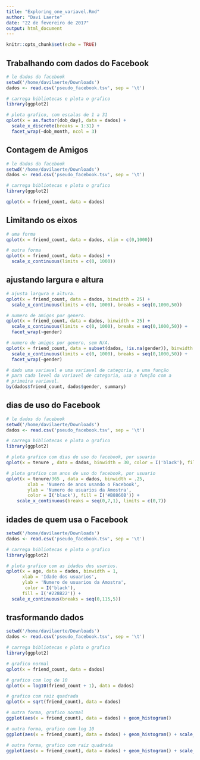 ```yaml
---
title: "Exploring_one_variavel.Rmd"
author: "Davi Laerte"
date: "22 de fevereiro de 2017"
output: html_document
---
```


```r
knitr::opts_chunk$set(echo = TRUE)
```

## Trabalhando com dados do Facebook


```r
# le dados do facebook
setwd('/home/davilaerte/Downloads')
dados <- read.csv('pseudo_facebook.tsv', sep = '\t')

# carrega bibliotecas e plota o grafico
library(ggplot2)

# plota grafico, com escalas de 1 a 31
qplot(x = as.factor(dob_day), data = dados) +
  scale_x_discrete(breaks = 1:31) +
  facet_wrap(~dob_month, ncol = 3)

```

## Contagem de Amigos

```r
# le dados do facebook
setwd('/home/davilaerte/Downloads')
dados <- read.csv('pseudo_facebook.tsv', sep = '\t')

# carrega bibliotecas e plota o grafico
library(ggplot2)

qplot(x = friend_count, data = dados)

```

## Limitando os eixos

```r
# uma forma
qplot(x = friend_count, data = dados, xlim = c(0,1000))

# outra forma
qplot(x = friend_count, data = dados) +
  scale_x_continuous(limits = c(0, 1000))

```

## ajustando largura e altura

```r
# ajusta largura e altura.
qplot(x = friend_count, data = dados, binwidth = 25) +
  scale_x_continuous(limits = c(0, 1000), breaks = seq(0,1000,50))

# numero de amigos por genero.
qplot(x = friend_count, data = dados, binwidth = 25) +
  scale_x_continuous(limits = c(0, 1000), breaks = seq(0,1000,50)) +
  facet_wrap(~gender)

# numero de amigos por genero, sem N/A.
qplot(x = friend_count, data = subset(dados, !is.na(gender)), binwidth = 25) +
  scale_x_continuous(limits = c(0, 1000), breaks = seq(0,1000,50)) +
  facet_wrap(~gender)

# dado uma variavel e uma variavel de categoria, e uma função
# para cada level da variavel de categoria, usa a função com a
# primeira variavel.
by(dados$friend_count, dados$gender, summary)

```


## dias de uso do Facebook

```r
# le dados do facebook
setwd('/home/davilaerte/Downloads')
dados <- read.csv('pseudo_facebook.tsv', sep = '\t')

# carrega bibliotecas e plota o grafico
library(ggplot2)

# plota grafico com dias de uso do facebook, por usuario
qplot(x = tenure , data = dados, binwidth = 30, color = I('black'), fill = I('#099DD9'))

# plota grafico com anos de uso do facebook, por usuario
qplot(x = tenure/365 , data = dados, binwidth = .25,
        xlab = 'Numero de anos usando o Facebook',
        ylab = 'Numero de usuarios da Amostra',
        color = I('black'), fill = I('#B8860B')) +
    scale_x_continuous(breaks = seq(0,7,1), limits = c(0,7))

```

## idades de quem usa o Facebook

```r
setwd('/home/davilaerte/Downloads')
dados <- read.csv('pseudo_facebook.tsv', sep = '\t')

# carrega bibliotecas e plota o grafico
library(ggplot2)

# plota grafico com as idades dos usarios.
qplot(x = age, data = dados, binwidth = 1,
      xlab = 'Idade dos usuarios',
      ylab = 'Numero de usuarios da Amostra',
       color = I('black'),
      fill = I('#228B22')) +
  scale_x_continuous(breaks = seq(0,115,5))
```

## trasformando dados

```r
setwd('/home/davilaerte/Downloads')
dados <- read.csv('pseudo_facebook.tsv', sep = '\t')

# carrega bibliotecas e plota o grafico
library(ggplot2)

# grafico normal
qplot(x = friend_count, data = dados)

# grafico com log de 10
qplot(x = log10(friend_count + 1), data = dados)

# grafico com raiz quadrada
qplot(x = sqrt(friend_count), data = dados)

# outra forma, grafico normal
ggplot(aes(x = friend_count), data = dados) + geom_histogram()

# outra forma, grafico com log 10
ggplot(aes(x = friend_count), data = dados) + geom_histogram() + scale_x_log10()

# outra forma, grafico com raiz quadrada
ggplot(aes(x = friend_count), data = dados) + geom_histogram() + scale_x_sqrt()
```


